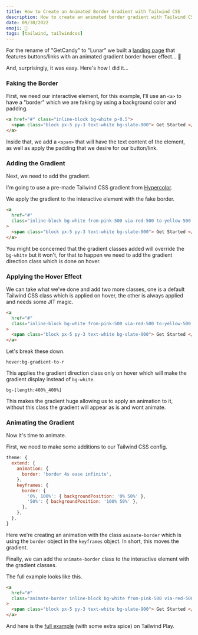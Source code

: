 ```yaml
---
title: How to Create an Animated Border Gradient with Tailwind CSS
description: How to create an animated border gradient with Tailwind CSS with no custom CSS.
date: 09/30/2022
emoji: 🎨
tags: [tailwind, tailwindcss]
---
```


For the rename of "GetCandy" to "Lunar" we built a [landing page](https://lunarphp.io/) that features buttons/links with an animated gradient border hover effect... 🫠

And, surprisingly, it was easy. Here's how I did it...

### Faking the Border

First, we need our interactive element, for this example, I'll use an `<a>` to have a "border" which we are faking by using a background color and padding.

```html
<a href="#" class="inline-block bg-white p-0.5">
  <span class="block px-5 py-3 text-white bg-slate-900"> Get Started </span>
</a>
```

Inside that, we add a `<span>` that will have the text content of the element, as well as apply the padding that we desire for our button/link.

### Adding the Gradient

Next, we need to add the gradient.

I'm going to use a pre-made Tailwind CSS gradient from [Hypercolor](https://hypercolor.dev/).

We apply the gradient to the interactive element with the fake border.

```html
<a
  href="#"
  class="inline-block bg-white from-pink-500 via-red-500 to-yellow-500 p-0.5"
>
  <span class="block px-5 py-3 text-white bg-slate-900"> Get Started </span>
</a>
```

You might be concerned that the gradient classes added will override the `bg-white` but it won't, for that to happen we need to add the gradient direction class which is done on hover.

### Applying the Hover Effect

We can take what we've done and add two more classes, one is a default Tailwind CSS class which is applied on hover, the other is always applied and needs some JIT magic.

```html
<a
  href="#"
  class="inline-block bg-white from-pink-500 via-red-500 to-yellow-500 p-0.5 bg-[length:400%_400%] hover:bg-gradient-to-r"
>
  <span class="block px-5 py-3 text-white bg-slate-900"> Get Started </span>
</a>
```

Let's break these down.

`hover:bg-gradient-to-r`

This applies the gradient direction class only on hover which will make the gradient display instead of `bg-white`.

`bg-[length:400%_400%]`

This makes the gradient huge allowing us to apply an animation to it, without this class the gradient will appear as is and wont animate.

### Animating the Gradient

Now it's time to animate.

First, we need to make some additions to our Tailwind CSS config.

```js
theme: {
  extend: {
    animation: {
      border: 'border 4s ease infinite',
    },
    keyframes: {
      border: {
        '0%, 100%': { backgroundPosition: '0% 50%' },
        '50%': { backgroundPosition: '100% 50%' },
      },
    },
  },
}
```

Here we're creating an animation with the class `animate-border` which is using the `border` object in the `keyframes` object. In short, this moves the gradient.

Finally, we can add the `animate-border` class to the interactive element with the gradient classes.

The full example looks like this.

```html
<a
  href="#"
  class="animate-border inline-block bg-white from-pink-500 via-red-500 to-yellow-500 p-0.5 bg-[length:400%_400%] hover:bg-gradient-to-r"
>
  <span class="block px-5 py-3 text-white bg-slate-900"> Get Started </span>
</a>
```

And here is the [full example](https://play.tailwindcss.com/YooA6NXDHi?layout=preview) (with some extra spice) on Tailwind Play.

